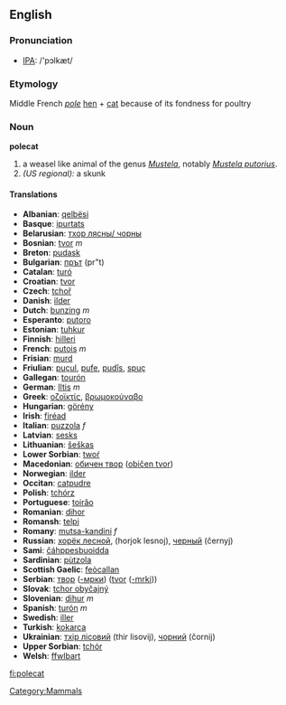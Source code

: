 ==English==
=== Pronunciation ===
*[[w:IPA|IPA]]: /'pɔlkæt/
===Etymology===
Middle French ''[[pole]]'' [[hen]] + [[cat]] because of its fondness for poultry
=== Noun ===
'''polecat'''
#a weasel like animal of the genus ''[[Mustela]]'', notably ''[[Mustela putorius]]''.
#''(US regional):'' a skunk

==== Translations ====
*'''Albanian''': [[qelbësi]]
*'''Basque''': [[ipurtats]]
*'''Belarusian''': [[тхор лясны/ чорны]]
*'''Bosnian''': [[tvor]] ''m''
*'''Breton''': [[pudask]]
*'''Bulgarian''': [[прът]] (pr"t)
*'''Catalan''': [[turó]]
*'''Croatian''': [[tvor]]
*'''Czech''': [[tchoř]]
*'''Danish''': [[ilder]]
*'''Dutch''': [[bunzing]] ''m''
*'''Esperanto''': [[putoro]]
*'''Estonian''': [[tuhkur]]
*'''Finnish''': [[hilleri]]
*'''French''': [[putois]] ''m''
*'''Frisian''': [[murd]]
*'''Friulian''': [[puçul]], [[pufe]], [[pudîs]], [[spuç]]
*'''Gallegan''': [[tourón]]
*'''German''': [[Iltis]] ''m''
*'''Greek''': [[οζοϊκτίς]], [[βρωμοκούναβο]]
*'''Hungarian''': [[görény]]
*'''Irish''': [[firéad]]
*'''Italian''': [[puzzola]] ''f''
*'''Latvian''': [[sesks]]
*'''Lithuanian''': [[šeškas]]
*'''Lower Sorbian''': [[twoŕ]]
*'''Macedonian''': [[обичен твор]] ([[običen tvor]])
*'''Norwegian''': [[ilder]]
*'''Occitan''': [[catpudre]]
*'''Polish''': [[tchórz]]
*'''Portuguese''': [[toirăo]]
*'''Romanian''': [[dihor]]
*'''Romansh''': [[telpi]]
*'''Romany''': [[mutsa-kandini]] ''f''
*'''Russian''': [[хорёк лесной]], (horjok lеsnoj), [[черный]] (čеrnyj)
*'''Sami''': [[čáhppesbuoidda]]
*'''Sardinian''': [[pùtzola]]
*'''Scottish Gaelic''': [[feòcallan]]
*'''Serbian''': [[твор]] ([[-мрки]]) ([[tvor]] ([[-mrki]]))
*'''Slovak''': [[tchor obyčajný]]
*'''Slovenian''': [[dihur]] ''m''
*'''Spanish''': [[turón]] ''m''
*'''Swedish''': [[iller]]
*'''Turkish''': [[kokarca]]
*'''Ukrainian''': [[тхiр лiсовий]] (thir lisovij), [[чорний]] (čornij)
*'''Upper Sorbian''': [[tchór]]
*'''Welsh''': [[ffwlbart]]

[[Category:Mammals]]
[[fi:polecat]]